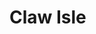
# Claw Isle
<ProjectDetails
  region="Crownlands"
  house="House Celtigar"
  type="Castle"
  status="Completed"
  warp="/warp clawisle"
  projectLead="Steineke96, FlavD"
  dateStarted="2014-09-24T07:00:00+00:00"
  dateCompleted="2014-09-24T07:00:00+00:00"
/>
